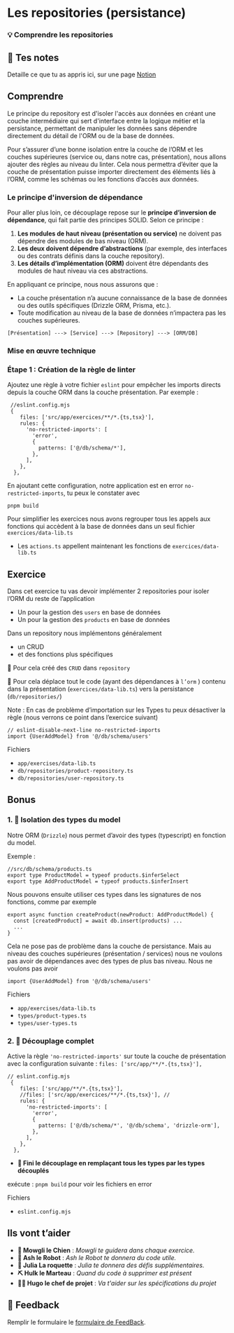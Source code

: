 # Les repositories (persistance)

### 💡 Comprendre les repositories

## 📝 Tes notes

Detaille ce que tu as appris ici, sur une page [Notion](https://go.mikecodeur.com/course-notes-template)

## Comprendre

Le principe du repository est d'isoler l'accès aux données en créant une couche intermédiaire qui sert d'interface entre la logique métier et la persistance, permettant de manipuler les données sans dépendre directement du détail de l'ORM ou de la base de données.

Pour s’assurer d’une bonne isolation entre la couche de l’ORM et les couches supérieures (service ou, dans notre cas, présentation), nous allons ajouter des règles au niveau du linter. Cela nous permettra d’éviter que la couche de présentation puisse importer directement des éléments liés à l’ORM, comme les schémas ou les fonctions d’accès aux données.

### Le principe d'inversion de dépendance

Pour aller plus loin, ce découplage repose sur le **principe d’inversion de dépendance**, qui fait partie des principes SOLID. Selon ce principe :

1. **Les modules de haut niveau (présentation ou service)** ne doivent pas dépendre des modules de bas niveau (ORM).
2. **Les deux doivent dépendre d’abstractions** (par exemple, des interfaces ou des contrats définis dans la couche repository).
3. **Les détails d’implémentation (ORM)** doivent être dépendants des modules de haut niveau via ces abstractions.

En appliquant ce principe, nous nous assurons que :

- La couche présentation n’a aucune connaissance de la base de données ou des outils spécifiques (Drizzle ORM, Prisma, etc.).
- Toute modification au niveau de la base de données n’impactera pas les couches supérieures.

```tsx
[Présentation] ---> [Service] ---> [Repository] ---> [ORM/DB]
```

### Mise en œuvre technique

### Étape 1 : Création de la règle de linter

Ajoutez une règle à votre fichier `eslint` pour empêcher les imports directs depuis la couche ORM dans la couche présentation. Par exemple :

```tsx
 //eslint.config.mjs
 {
    files: ['src/app/exercices/**/*.{ts,tsx}'],
    rules: {
      'no-restricted-imports': [
        'error',
        {
          patterns: ['@/db/schema/*'],
        },
      ],
    },
  },
```

En ajoutant cette configuration, notre application est en error `no-restricted-imports`, tu peux le constater avec

```tsx
pnpm build
```

Pour simplifier les exercices nous avons regrouper tous les appels aux fonctions qui accèdent à la base de données dans un seul fichier `exercices/data-lib.ts`

- Les `actions.ts` appellent maintenant les fonctions de `exercices/data-lib.ts`

## Exercice

Dans cet exercice tu vas devoir implémenter 2 repositories pour isoler l’ORM du reste de l’application

- Un pour la gestion des `users` en base de données
- Un pour la gestion des `products` en base de données

Dans un repository nous implémentons généralement

- un CRUD
- et des fonctions plus spécifiques

**🐶** Pour cela créé des `CRUD` dans `repository`

**🐶** Pour cela déplace tout le code (ayant des dépendances à `l’orm` ) contenu dans la présentation (`exercices/data-lib.ts`) vers la persistance (`db/repositories/`)

Note : En cas de problème d’importation sur les Types tu peux désactiver la règle (nous verrons ce point dans l’exercice suivant)

```tsx
// eslint-disable-next-line no-restricted-imports
import {UserAddModel} from '@/db/schema/users'
```

Fichiers

- `app/exercises/data-lib.ts`
- `db/repositories/product-repository.ts`
- `db/repositories/user-repository.ts`

## Bonus

### 1. 🚀 Isolation des types du model

Notre ORM (`Drizzle`) nous permet d’avoir des types (typescript) en fonction du model.

Exemple :

```tsx
//src/db/schema/products.ts
export type ProductModel = typeof products.$inferSelect
export type AddProductModel = typeof products.$inferInsert
```

Nous pouvons ensuite utiliser ces types dans les signatures de nos fonctions, comme par exemple

```tsx
export async function createProduct(newProduct: AddProductModel) {
  const [createdProduct] = await db.insert(products) ...
  ...
}
```

Cela ne pose pas de problème dans la couche de persistance. Mais au niveau des couches supérieures (présentation / services) nous ne voulons pas avoir de dépendances avec des types de plus bas niveau. Nous ne voulons pas avoir

```tsx
import {UserAddModel} from '@/db/schema/users'
```

Fichiers

- `app/exercises/data-lib.ts`
- `types/product-types.ts`
- `types/user-types.ts`

### 2. 🚀 Découplage complet

Active la règle `'no-restricted-imports'` sur toute la couche de présentation avec la configuration suivante : `files: ['src/app/**/*.{ts,tsx}'],`

```tsx
// eslint.config.mjs
 {
    files: ['src/app/**/*.{ts,tsx}'],
    //files: ['src/app/exercices/**/*.{ts,tsx}'], //
    rules: {
      'no-restricted-imports': [
        'error',
        {
          patterns: ['@/db/schema/*', '@/db/schema', 'drizzle-orm'],
        },
      ],
    },
  },
```

- **🐶 Fini le découplage en remplaçant tous les types par les types découplés**

exécute : `pnpm build` pour voir les fichiers en error

Fichiers

- `eslint.config.mjs`

## Ils vont t’aider

- **🐶 Mowgli le Chien** : _Mowgli te guidera dans chaque exercice._
- **🤖 Ash le Robot** : _Ash le Robot te donnera du code utile._
- **🚀 Julia La roquette** : _Julia te donnera des défis supplémentaires._
- **⛏️ Hulk le Marteau** : _Quand du code à supprimer est présent_
- **👨‍✈️ Hugo le chef de projet** : _Va t'aider sur les spécifications du projet_

## 🐜 Feedback

Remplir le formulaire le [formulaire de FeedBack](https://go.mikecodeur.com/cours-next-avis).
